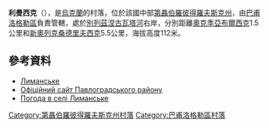 {{coord|48|31|49|N|35|34|59|E|scale:30000_region:UA|display=title}}

'''利曼西克'''（{{lang-uk|Лиманське}}），是[[烏克蘭|烏克蘭]]的村落，位於該國中部[[第聶伯羅彼得羅夫斯克州|第聶伯羅彼得羅夫斯克州]]，由[[巴甫洛格勒區|巴甫洛格勒區]]負責管轄，處於[[別列茲涅古瓦塔河|別列茲涅古瓦塔河]]右岸，分別距離[[奧克季亞布爾西克_(錫涅利尼科沃區)|奧克季亞布爾西克]]1.5公里和[[新奧列克桑德里夫西克_(巴甫洛格勒區)|新奧列克桑德里夫西克]]5.5公里，海拔高度112米。

==參考資料==
*[http://gska2.rada.gov.ua/pls/z7502/A005?rdat1=06.12.2007&rf7571=5922 Лиманське]{{dead link|date=2017年11月 |bot=InternetArchiveBot |fix-attempted=yes }}
* [http://www.pavl.dp.gov.ua/ Офіційний сайт Павлоградського району]{{Wayback|url=http://www.pavl.dp.gov.ua/ |date=20160305114322 }}
* [http://weather.in.ua/ua/dnepropetrovskaja/13323 Погода в селі Лиманське]{{Wayback|url=http://weather.in.ua/ua/dnepropetrovskaja/13323 |date=20160607083828 }}

{{DEFAULTSORT:Лиманське}}
[[Category:第聶伯羅彼得羅夫斯克州村落|Category:第聶伯羅彼得羅夫斯克州村落]]
[[Category:巴甫洛格勒區村落|Category:巴甫洛格勒區村落]]


{{Dnipropetrovsk-geo-stub}}